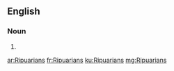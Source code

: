 ==English==

===Noun===
{{head|en|plural}}

# {{plural of|Ripuarian|lang=en}}

[[ar:Ripuarians]]
[[fr:Ripuarians]]
[[ku:Ripuarians]]
[[mg:Ripuarians]]